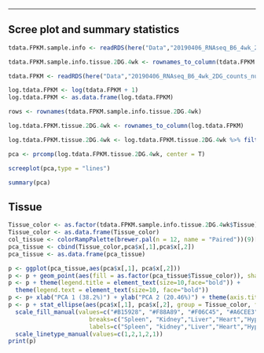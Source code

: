 ---
## Scree plot and summary statistics
```r
tdata.FPKM.sample.info <- readRDS(here("Data","20190406_RNAseq_B6_4wk_2DG_counts_phenotypes.RData"))

tdata.FPKM.sample.info.tissue.2DG.4wk <- rownames_to_column(tdata.FPKM.sample.info) %>% filter(Treatment=="2DG" & Time=="4 wks") %>% column_to_rownames('rowname')

tdata.FPKM <- readRDS(here("Data","20190406_RNAseq_B6_4wk_2DG_counts_numeric.RData"))

log.tdata.FPKM <- log(tdata.FPKM + 1)
log.tdata.FPKM <- as.data.frame(log.tdata.FPKM)

rows <- rownames(tdata.FPKM.sample.info.tissue.2DG.4wk)

log.tdata.FPKM.tissue.2DG.4wk <- rownames_to_column(log.tdata.FPKM) 

log.tdata.FPKM.tissue.2DG.4wk <- log.tdata.FPKM.tissue.2DG.4wk %>% filter(rowname %in% rows) %>% column_to_rownames('rowname')

pca <- prcomp(log.tdata.FPKM.tissue.2DG.4wk, center = T)

screeplot(pca,type = "lines")

summary(pca)
```

## Tissue
```r
Tissue_color <- as.factor(tdata.FPKM.sample.info.tissue.2DG.4wk$Tissue)
Tissue_color <- as.data.frame(Tissue_color)
col_tissue <- colorRampPalette(brewer.pal(n = 12, name = "Paired"))(9)[Tissue_color$Tissue_color]
pca_tissue <- cbind(Tissue_color,pca$x[,1],pca$x[,2])
pca_tissue <- as.data.frame(pca_tissue)

p <- ggplot(pca_tissue,aes(pca$x[,1], pca$x[,2]))
p <- p + geom_point(aes(fill = as.factor(pca_tissue$Tissue_color)), shape=21, size=4) + theme_bw()
p <- p + theme(legend.title = element_text(size=10,face="bold")) + 
  theme(legend.text = element_text(size=10, face="bold"))
p <- p+ xlab("PCA 1 (38.2%)") + ylab("PCA 2 (20.46%)") + theme(axis.title = element_text(face="bold"))
p <- p + stat_ellipse(aes(pca$x[,1], pca$x[,2], group = Tissue_color, fill = as.factor(pca_tissue$Tissue_color)), geom="polygon",level=0.95,alpha=0.2) +
  scale_fill_manual(values=c("#B15928", "#F88A89", "#F06C45", "#A6CEE3", "#52AF43", "#FE870D", "#C7B699", "#569EA4","#B294C7"),name="Tissue Type",
                       breaks=c("Spleen", "Kidney","Liver","Heart","Hypothanamus","Pre-frontal Cortex","Small Intestine","Hippocampus","Skeletal Muscle"),
                       labels=c("Spleen", "kidney","Liver","Heart","Hypothalamus","Pre-frontal Cortex","Small Intestine","Hippocampus","Skeletal Muscle")) +
  scale_linetype_manual(values=c(1,2,1,2,1))
print(p)
```
